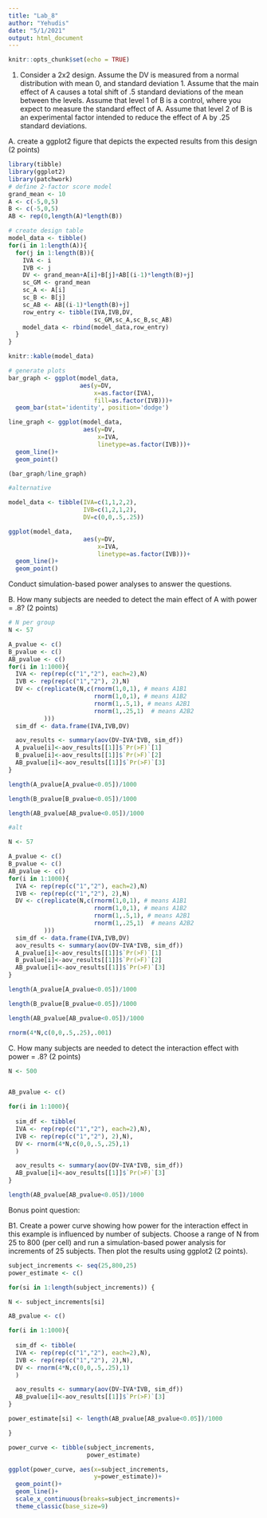 ```yaml
---
title: "Lab_8"
author: "Yehudis"
date: "5/1/2021"
output: html_document
---
```


```r
knitr::opts_chunk$set(echo = TRUE)
```

1. Consider a 2x2 design. Assume the DV is measured from a normal distribution with mean 0, and standard deviation 1. Assume that the main effect of A causes a total shift of .5 standard deviations of the mean between the levels. Assume that level 1 of B is a control, where you expect to measure the standard effect of A. Assume that level 2 of B is an experimental factor intended to reduce the effect of A by .25 standard deviations.

A. create a ggplot2 figure that depicts the expected results from this design (2 points)

```r
library(tibble)
library(ggplot2)
library(patchwork)
# define 2-factor score model
grand_mean <- 10
A <- c(-5,0,5)
B <- c(-5,0,5)
AB <- rep(0,length(A)*length(B))

# create design table
model_data <- tibble()
for(i in 1:length(A)){
  for(j in 1:length(B)){
    IVA <- i
    IVB <- j
    DV <- grand_mean+A[i]+B[j]+AB[(i-1)*length(B)+j]
    sc_GM <- grand_mean
    sc_A <- A[i]
    sc_B <- B[j]
    sc_AB <- AB[(i-1)*length(B)+j]
    row_entry <- tibble(IVA,IVB,DV,
                        sc_GM,sc_A,sc_B,sc_AB)
    model_data <- rbind(model_data,row_entry)
  }
}

knitr::kable(model_data)

# generate plots
bar_graph <- ggplot(model_data,
                    aes(y=DV,
                        x=as.factor(IVA),
                        fill=as.factor(IVB)))+
  geom_bar(stat='identity', position='dodge')

line_graph <- ggplot(model_data,
                     aes(y=DV,
                         x=IVA,
                         linetype=as.factor(IVB)))+
  geom_line()+
  geom_point()

(bar_graph/line_graph)

#alternative

model_data <- tibble(IVA=c(1,1,2,2),
                     IVB=c(1,2,1,2),
                     DV=c(0,0,.5,.25))

ggplot(model_data,
                     aes(y=DV,
                         x=IVA,
                         linetype=as.factor(IVB)))+
  geom_line()+
  geom_point()

```

Conduct simulation-based power analyses to answer the questions.

B. How many subjects are needed to detect the main effect of A with power = .8? (2 points)

```r

# N per group
N <- 57

A_pvalue <- c()
B_pvalue <- c()
AB_pvalue <- c()
for(i in 1:1000){
  IVA <- rep(rep(c("1","2"), each=2),N)
  IVB <- rep(rep(c("1","2"), 2),N)
  DV <- c(replicate(N,c(rnorm(1,0,1), # means A1B1
                        rnorm(1,0,1), # means A1B2
                        rnorm(1,.5,1), # means A2B1
                        rnorm(1,.25,1)  # means A2B2
          )))
  sim_df <- data.frame(IVA,IVB,DV)

  aov_results <- summary(aov(DV~IVA*IVB, sim_df))
  A_pvalue[i]<-aov_results[[1]]$`Pr(>F)`[1]
  B_pvalue[i]<-aov_results[[1]]$`Pr(>F)`[2]
  AB_pvalue[i]<-aov_results[[1]]$`Pr(>F)`[3]
}

length(A_pvalue[A_pvalue<0.05])/1000

length(B_pvalue[B_pvalue<0.05])/1000

length(AB_pvalue[AB_pvalue<0.05])/1000

```

```r
#alt 

N <- 57

A_pvalue <- c()
B_pvalue <- c()
AB_pvalue <- c()
for(i in 1:1000){
  IVA <- rep(rep(c("1","2"), each=2),N)
  IVB <- rep(rep(c("1","2"), 2),N)
  DV <- c(replicate(N,c(rnorm(1,0,1), # means A1B1
                        rnorm(1,0,1), # means A1B2
                        rnorm(1,.5,1), # means A2B1
                        rnorm(1,.25,1)  # means A2B2
          )))
  sim_df <- data.frame(IVA,IVB,DV)
  aov_results <- summary(aov(DV~IVA*IVB, sim_df))
  A_pvalue[i]<-aov_results[[1]]$`Pr(>F)`[1]
  B_pvalue[i]<-aov_results[[1]]$`Pr(>F)`[2]
  AB_pvalue[i]<-aov_results[[1]]$`Pr(>F)`[3]
}

length(A_pvalue[A_pvalue<0.05])/1000

length(B_pvalue[B_pvalue<0.05])/1000

length(AB_pvalue[AB_pvalue<0.05])/1000

rnorm(4*N,c(0,0,.5,.25),.001)

```
C. How many subjects are needed to detect the interaction effect with power = .8? (2 points)

```r

N <- 500


AB_pvalue <- c()

for(i in 1:1000){
  
  sim_df <- tibble(
  IVA <- rep(rep(c("1","2"), each=2),N),
  IVB <- rep(rep(c("1","2"), 2),N),
  DV <- rnorm(4*N,c(0,0,.5,.25),1)
  )

  aov_results <- summary(aov(DV~IVA*IVB, sim_df))
  AB_pvalue[i]<-aov_results[[1]]$`Pr(>F)`[3]
}

length(AB_pvalue[AB_pvalue<0.05])/1000

```

Bonus point question:

B1. Create a power curve showing how power for the interaction effect in this example is influenced by number of subjects. Choose a range of N from 25 to 800 (per cell) and run a simulation-based power analysis for increments of 25 subjects. Then plot the results using ggplot2 (2 points).

```r

subject_increments <- seq(25,800,25)
power_estimate <- c()

for(si in 1:length(subject_increments)) {

N <- subject_increments[si]

AB_pvalue <- c()

for(i in 1:1000){
  
  sim_df <- tibble(
  IVA <- rep(rep(c("1","2"), each=2),N),
  IVB <- rep(rep(c("1","2"), 2),N),
  DV <- rnorm(4*N,c(0,0,.5,.25),1)
  )

  aov_results <- summary(aov(DV~IVA*IVB, sim_df))
  AB_pvalue[i]<-aov_results[[1]]$`Pr(>F)`[3]
}

power_estimate[si] <- length(AB_pvalue[AB_pvalue<0.05])/1000

}

power_curve <- tibble(subject_increments,
                      power_estimate)

ggplot(power_curve, aes(x=subject_increments,
                        y=power_estimate))+
  geom_point()+
  geom_line()+
  scale_x_continuous(breaks=subject_increments)+
  theme_classic(base_size=9)

```
